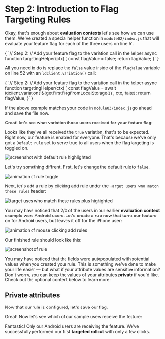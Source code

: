 
# Step 2: Introduction to Flag Targeting Rules

Okay, that's enough about **evaluation contexts** let's see how we can use them. We've created a special helper function in `module02/index.js` that will evaluate your feature flag for each of the three users on line 51.

<SyntaxHighlighter showLineNumbers="false" startingLineNumber={49} language="javascript" style={docco}>
{
`// Step 2:
// Add your feature flag to the variation call in the helper
async function targetingHelper(ctx) {
  const flagValue = false;
  return flagValue;
}`
}
</SyntaxHighlighter>

All you need to do is replace the `false` value inside of the `flagValue` variable on line 52 with an `ldclient.variation()` call:

<SyntaxHighlighter showLineNumbers="false" startingLineNumber={49} language="javascript" style={docco}>
{
`// Step 2:
// Add your feature flag to the variation call in the helper
async function targetingHelper(ctx) {
  const flagValue = await ldclient.variation('${getFirstFlagFromLocalStorage()}', ctx, false);
  return flagValue;
}`
}
</SyntaxHighlighter>

If the above example matches your code in `module03/index.js` go ahead and save the file now.

Great! let's see what variation those users received for your feature flag:

<UserTargetingModule moduleId="2" />

Looks like they've all received the `true` variation, that's to be expected. Right now, our feature is enabled for everyone. That's because we've only got a `Default rule` set to serve true to all users when the flag targeting is toggled on.

![screenshot with default rule highlighted](/images/default-rule-no-targets.png)

Let's try something diffrent. First, let's change the default rule to `false`.

![animation of rule toggle](/images/toggling-default-rule.gif)

Next, let's add a rule by clicking add rule under the `Target users who match these rules` header:

![target uses who match these rules plus highighted](/images/add-rules-button.png)

You may have noticed that 2/3 of the users in our earlier **evaluation context** example were Android users. Let's create a rule now that turns our feature on for Android users, but leaves it off for the iPhone user:

![animation of mouse clicking add rules](/images/create-targeting-rule.gif)

Our finished rule should look like this:

![screenshot of rule](/images/targeting-rule-android-users.png)

You may have noticed that the fields were autopopulated with potential values when you created your rule. This is something we've done to make your life easier — but what if your attribute values are sensitive information? Don't worry, you can keep the values of your attributes **private** if you'd like. Check out the optional content below to learn more:

<OptionalContent><h2>Private attributes</h2></OptionalContent>

Now that our rule is configured, let's save our flag.

Great! Now let's see which of our sample users receive the feature:

<UserTargetingModule moduleId="2" />

Fantastic! Only our Android users are receiving the feature. We've successfully performed our first **targeted rollout** with only a few clicks.
